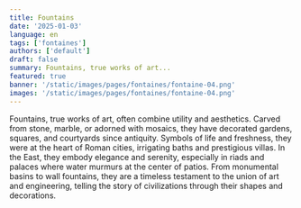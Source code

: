 ```yaml
---
title: Fountains
date: '2025-01-03'
language: en
tags: ['fontaines']
authors: ['default']
draft: false
summary: Fountains, true works of art...
featured: true
banner: '/static/images/pages/fontaines/fontaine-04.png'
images: '/static/images/pages/fontaines/fontaine-04.png'
---
```

Fountains, true works of art, often combine utility and aesthetics. Carved from stone, marble, or adorned with mosaics, they have decorated gardens, squares, and courtyards since antiquity. Symbols of life and freshness, they were at the heart of Roman cities, irrigating baths and prestigious villas. 
In the East, they embody elegance and serenity, especially in riads and palaces where water murmurs at the center of patios. From monumental basins to wall fountains, they are a timeless testament to the union of art and engineering, telling the story of civilizations through their shapes and decorations.

<div className="grid grid-cols-1 md:grid-cols-2 lg:grid-cols-3 gap-2">
    <FancyBoxImage 
      src="/static/images/pages/fontaines/fontaine-01.png" 
      alt="fontaine-01"  
      width={2912}
      height={1632}   
      className="w-full"
    />
    <FancyBoxImage 
      src="/static/images/pages/fontaines/fontaine-02.png" 
      alt="fontaine-02"  
      width={2912}
      height={1632}   
      className="w-full"
    />
    <FancyBoxImage 
      src="/static/images/pages/fontaines/fontaine-03.png" 
      alt="fontaine-03"  
      width={2912}
      height={1632}   
      className="w-full"
    />
    <FancyBoxImage 
      src="/static/images/pages/fontaines/fontaine-04.png" 
      alt="fontaine-04"  
      width={2912}
      height={1632}   
      className="w-full"
    />
    <FancyBoxImage 
      src="/static/images/pages/fontaines/fontaine-05.png" 
      alt="fontaine-05"  
      width={2912}
      height={1632}   
      className="w-full"
    />
    <FancyBoxImage 
      src="/static/images/pages/fontaines/robinet-01.png" 
      alt="robinet-01"  
      width={2912}
      height={1632}   
      className="w-full"
    />
</div>